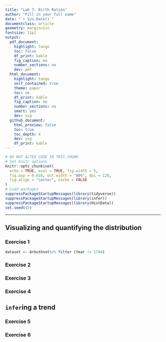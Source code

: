 ```yaml
---
title: "Lab 7: Birth Ratios"
author: "Fill in your full name"
date: "`r Sys.Date()`"
documentclass: article
geometry: margin=1in
fontsize: 11pt
output:
  pdf_document:
    highlight: tango
    toc: false
    df_print: kable
    fig_caption: no
    number_sections: no
    dev: pdf
  html_document:
    highlight: tango
    self_contained: true
    theme: paper
    toc: no
    df_print: kable
    fig_caption: no
    number_sections: no
    smart: yes
    dev: svg
  github_document:
    html_preview: false
    toc: true
    toc_depth: 4
    dev: svg
    df_print: kable
---
```


```r
# DO NOT ALTER CODE IN THIS CHUNK
# Set knitr options
knitr::opts_chunk$set(
  echo = TRUE, eval = TRUE, fig.width = 5,
  fig.asp = 0.618, out.width = "80%", dpi = 120,
  fig.align = "center", cache = FALSE
)
# Load packages
suppressPackageStartupMessages(library(tidyverse))
suppressPackageStartupMessages(library(infer))
suppressPackageStartupMessages(library(HistData))
set.seed(42)
```

---

## Visualizing and quantifying the distribution

### Exercise 1



```r
dataset <- Arbuthnot%>% filter (Year != 1704) 
```

### Exercise 2




### Exercise 3




### Exercise 4




## `infer`ing a trend

### Exercise 5




### Exercise 6









